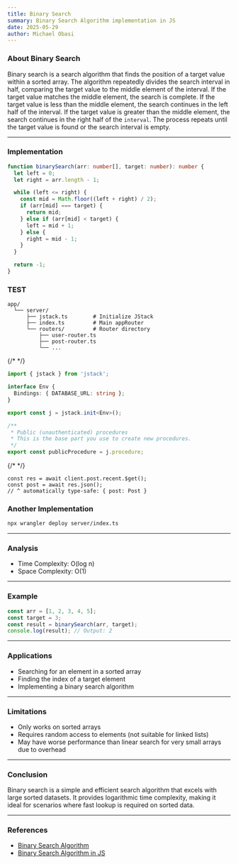```yaml
---
title: Binary Search
summary: Binary Search Algorithm implementation in JS
date: 2025-05-29
author: Michael Obasi
---
```


### About Binary Search

Binary search is a search algorithm that finds the position of a target value within a sorted array. The algorithm repeatedly divides the search interval in half, comparing the target value to the middle element of the interval. If the target value matches the middle element, the search is complete. If the target value is less than the middle element, the search continues in the left half of the interval. If the target value is greater than the middle element, the search continues in the right half of the `interval`. The process repeats until the target value is found or the search interval is empty.

---

### Implementation

```ts app/page.tsx
function binarySearch(arr: number[], target: number): number {
  let left = 0;
  let right = arr.length - 1;

  while (left <= right) {
    const mid = Math.floor((left + right) / 2);
    if (arr[mid] === target) {
      return mid;
    } else if (arr[mid] < target) {
      left = mid + 1;
    } else {
      right = mid - 1;
    }
  }

  return -1;
}
```

### TEST

```plaintext JStack File Structure
app/
  └── server/
      ├── jstack.ts        # Initialize JStack
      ├── index.ts         # Main appRouter
      └── routers/         # Router directory
          ├── user-router.ts
          ├── post-router.ts
          └── ...
```

{/* <Description content="Binary Search Algorithm implementation in JS" /> */}

```ts server/jstack.ts {1,7}
import { jstack } from 'jstack';

interface Env {
  Bindings: { DATABASE_URL: string };
}

export const j = jstack.init<Env>();

/**
 * Public (unauthenticated) procedures
 * This is the base part you use to create new procedures.
 */
export const publicProcedure = j.procedure;
```

{/* <Description content="Binary Search Algorithm implementation in JS" /> */}

```tsx app/page.tsx
const res = await client.post.recent.$get();
const post = await res.json();
// ^ automatically type-safe: { post: Post }
```

### Another Implementation

```bash Terminal
npx wrangler deploy server/index.ts
```

---

### Analysis

- Time Complexity: O(log n)
- Space Complexity: O(1)

---

### Example

```ts {4-10} server/routers/post-router.ts
const arr = [1, 2, 3, 4, 5];
const target = 3;
const result = binarySearch(arr, target);
console.log(result); // Output: 2
```

---

### Applications

- Searching for an element in a sorted array
- Finding the index of a target element
- Implementing a binary search algorithm

---

### Limitations

- Only works on sorted arrays
- Requires random access to elements (not suitable for linked lists)
- May have worse performance than linear search for very small arrays due to overhead

---

### Conclusion

Binary search is a simple and efficient search algorithm that excels with large sorted datasets. It provides logarithmic time complexity, making it ideal for scenarios where fast lookup is required on sorted data.

---

### References

- [Binary Search Algorithm](https://www.geeksforgeeks.org/binary-search/)
- [Binary Search Algorithm in JS](https://www.geeksforgeeks.org/binary-search-algorithm-in-js/)
